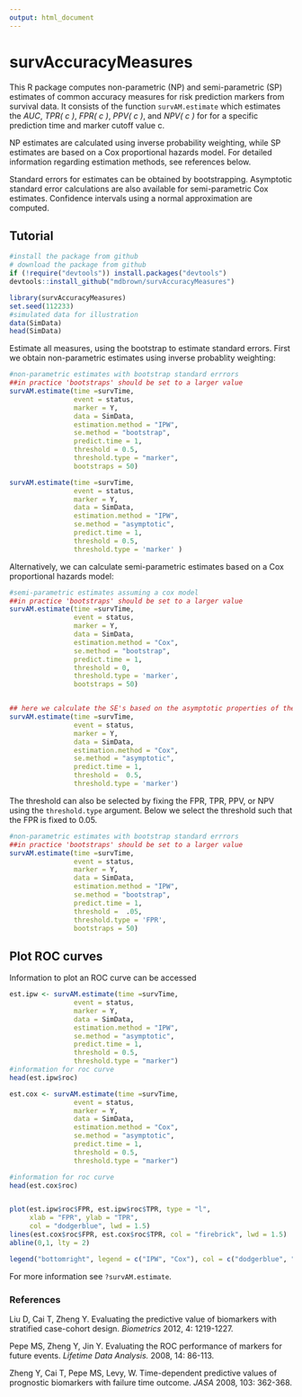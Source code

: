 ```yaml
---
output: html_document
---
```

survAccuracyMeasures
=============================================

This R package computes non-parametric (NP) and semi-parametric (SP) estimates of common accuracy measures for risk prediction markers from survival data. It consists of the function `survAM.estimate` which estimates the *AUC*, *TPR( c )*, *FPR( c )*, *PPV( c )*, and *NPV( c )* for for a specific prediction time and marker cutoff value c.  

 NP estimates are calculated using inverse probability weighting, while SP estimates are based on a Cox proportional hazards model. For detailed information regarding estimation methods, see references below. 

Standard errors for estimates can be obtained by bootstrapping. Asymptotic standard error calculations are also available for semi-parametric Cox estimates. Confidence intervals using a normal approximation are computed.

## Tutorial


```r
#install the package from github
# download the package from github
if (!require("devtools")) install.packages("devtools")
devtools::install_github("mdbrown/survAccuracyMeasures")
```

```r
library(survAccuracyMeasures)
set.seed(112233)
#simulated data for illustration
data(SimData)
head(SimData)
```


Estimate all measures, using the bootstrap to estimate standard errors. First we obtain non-parametric estimates using inverse probablity weighting:

```r

#non-parametric estimates with bootstrap standard errrors
##in practice 'bootstraps' should be set to a larger value
survAM.estimate(time =survTime,
                event = status,
                marker = Y,
                data = SimData,
                estimation.method = "IPW",
                se.method = "bootstrap",
                predict.time = 1,
                threshold = 0.5,
                threshold.type = "marker", 
                bootstraps = 50)

survAM.estimate(time =survTime, 
                event = status, 
                marker = Y,
                data = SimData, 
                estimation.method = "IPW",    
                se.method = "asymptotic",
                predict.time = 1, 
                threshold = 0.5, 
                threshold.type = 'marker' )
```

Alternatively, we can calculate semi-parametric estimates based on a Cox proportional hazards model:


```r
#semi-parametric estimates assuming a cox model
##in practice 'bootstraps' should be set to a larger value
survAM.estimate(time =survTime, 
                event = status, 
                marker = Y,
                data = SimData, 
                estimation.method = "Cox",
                se.method = "bootstrap",
                predict.time = 1, 
                threshold = 0, 
                threshold.type = 'marker',
                bootstraps = 50)


## here we calculate the SE's based on the asymptotic properties of the Cox estimator.  
survAM.estimate(time =survTime, 
                event = status, 
                marker = Y,
                data = SimData, 
                estimation.method = "Cox",    
                se.method = "asymptotic",
                predict.time = 1, 
                threshold =  0.5, 
                threshold.type = 'marker')

```

The threshold can also be selected by fixing the FPR, TPR, PPV, or NPV using the `threshold.type` argument. Below we select the threshold such that the FPR is fixed to 0.05. 

```r
#non-parametric estimates with bootstrap standard errrors
##in practice 'bootstraps' should be set to a larger value
survAM.estimate(time =survTime, 
                event = status, 
                marker = Y,
                data = SimData, 
                estimation.method = "IPW",    
                se.method = "bootstrap",
                predict.time = 1, 
                threshold =  .05, 
                threshold.type = 'FPR', 
                bootstraps = 50)

```


## Plot ROC curves 

Information to plot an ROC curve can be accessed 

```r

est.ipw <- survAM.estimate(time =survTime,
                event = status,
                marker = Y,
                data = SimData,
                estimation.method = "IPW",
                se.method = "asymptotic",
                predict.time = 1,
                threshold = 0.5,
                threshold.type = "marker")
#information for roc curve 
head(est.ipw$roc) 

est.cox <- survAM.estimate(time =survTime,
                event = status,
                marker = Y,
                data = SimData,
                estimation.method = "Cox",
                se.method = "asymptotic",
                predict.time = 1,
                threshold = 0.5,
                threshold.type = "marker")

#information for roc curve 
head(est.cox$roc) 


plot(est.ipw$roc$FPR, est.ipw$roc$TPR, type = "l", 
     xlab = "FPR", ylab = "TPR", 
     col = "dodgerblue", lwd = 1.5)
lines(est.cox$roc$FPR, est.cox$roc$TPR, col = "firebrick", lwd = 1.5)
abline(0,1, lty = 2)

legend("bottomright", legend = c("IPW", "Cox"), col = c("dodgerblue", "firebrick"), lwd = c(1.5, 1.5), lty = c(1,1))

```


For more information see `?survAM.estimate`. 


### References
Liu D, Cai T, Zheng Y. Evaluating the predictive value of biomarkers with stratified case-cohort design. *Biometrics* 2012, 4: 1219-1227.

Pepe MS, Zheng Y, Jin Y. Evaluating the ROC performance of markers for future events. *Lifetime Data Analysis.* 2008, 14: 86-113.

Zheng Y, Cai T, Pepe MS, Levy, W. Time-dependent predictive values of prognostic biomarkers with failure time outcome. *JASA* 2008, 103: 362-368.














